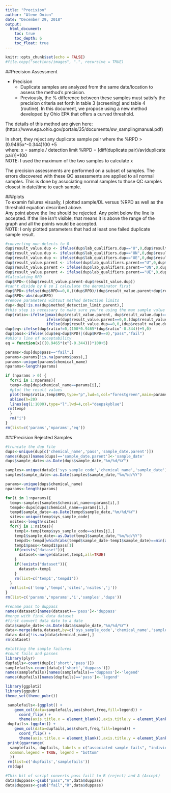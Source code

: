 ```yaml
---
title: "Precision"
author: "Alene Onion"
date: "December 29, 2018"
output:
  html_document:
    toc: true
    toc_depth: 6
    toc_float: true
---
```


```r
knitr::opts_chunk$set(echo = FALSE)
#file.copy("sections/images", ".", recursive = TRUE)
```

##Precision Assessment  

* Precision   
    + Duplicate samples are analyzed from the same date/location to assess the method's precision.    
    + Previously, the % difference between these samples must satisfy the precision criteria set forth in table 3 (screening) and table 4 (routine). In this document, we propose using a new method developed by Ohio EPA that offers a curved threshold.    

The details of this method are given here: (https://www.epa.ohio.gov/portals/35/documents/sw_samplingmanual.pdf)

In short, they reject any duplicate sample pair where the %RPD > (0.9465x^-0.344)100 +5  
where:
x = sample / detection limit
%RPD = [diff(duplicate pair)/av(duplicate pair)]*100  
NOTE: I used the maximum of the two samples to calculate x  

The precision assessments are performed on a subset of samples. The errors discovered with these QC assessments are applied to all normal samples. This is done by associating normal samples to those QC samples closest in date/time to each sample. 


###plots  
To examin failures visually, I plotted sample/DL versus %RPD as well as the threshold equation described above.  
Any point above the line should be rejected. Any point below the line is accepted. If the line isn't visible, that means it is above the range of the graph and all the points would be accepted.  
NOTE: I only plotted parameters that had at least one failed duplicate sample result.  
```r
#converting non-detects to 0
dup$result_value.dup <- ifelse(dup$lab_qualifiers.dup=="U",0,dup$result_value.dup)
dup$result_value.dup <- ifelse(dup$lab_qualifiers.dup=="UN",0,dup$result_value.dup)
dup$result_value.dup <- ifelse(dup$lab_qualifiers.dup=="UE",0,dup$result_value.dup)
dup$result_value.parent <- ifelse(dup$lab_qualifiers.parent=="U",0,dup$result_value.parent)
dup$result_value.parent <- ifelse(dup$lab_qualifiers.parent=="UN",0,dup$result_value.parent)
dup$result_value.parent <- ifelse(dup$lab_qualifiers.parent=="UE",0,dup$result_value.parent)
#Calculating RPD
dup$RPD<-((dup$result_value.parent-dup$result_value.dup))
#can't divide by 0 so I calculate the denominator first 
dup$RPD<-ifelse(dup$RPD==0,0,((dup$RPD)/(dup$result_value.parent+dup$result_value.dup/2))*100)
dup$RPD<-abs(dup$RPD)
#remove parameters wihtout method detection limits
dup<-dup[!is.na(dup$method_detection_limit.parent),]
#this step is necessary to make sure you're using the max sample value
dup$ratio<-ifelse(pmax(dup$result_value.parent, dup$result_value.dup)==dup$result_value.parent,
                  ifelse(dup$result_value.parent==0,0,(dup$result_value.parent/dup$method_detection_limit.parent)),
                  ifelse(dup$result_value.dup==0,0,(dup$result_value.dup/dup$method_detection_limit.dup)))
dup$eq<-ifelse(dup$ratio!=0,(100*0.9465*(dup$ratio^-0.344))+5,0)
dup$pass<-ifelse((dup$eq>dup$RPD)|(dup$RPD==0),"pass","fail")
#ohio's line of acceptability
eq = function(x){(0.9465*(x^(-0.344)))*100+5}

params<-dup[dup$pass=="fail",]
params<-params[!is.na(params$pass),]
params<-unique(params$chemical_name)
nparams<-length(params)

if (nparams > 0) {
  for(i in 1:nparams){
  temp<-dup[dup$chemical_name==params[i],]
  #plot the result values
  plot(temp$ratio,temp$RPD,type="p",lwd=4,col="forestgreen",main=params[i],xlab="sample/DL ratio",ylab="RPD")
  abline(h=20)
  lines(eq(1:1000),type="l",lwd=4,col="deepskyblue")
 rm(temp) 
  }
  rm("i")
}
rm(list=c('params','nparams','eq'))
```

###Precision Rejected Samples  
```r
#truncate the dup file
dups<-unique(dup[c('chemical_name','pass','sample_date.parent')])
names(dups)[names(dups)=='sample_date.parent']<-'sample_date'
dups$sample_date<-as.Date(dups$sample_date,"%m/%d/%Y")

samples<-unique(data[c('sys_sample_code','chemical_name','sample_date')])
samples$sample_date<-as.Date(samples$sample_date,"%m/%d/%Y")

params<-unique(dups$chemical_name)
nparams<-length(params)

for(i in 1:nparams){
  temp<-samples[samples$chemical_name==params[i],]
  tempd<-dups[dups$chemical_name==params[i],]
  tempd$sample_date<-as.Date(tempd$sample_date,"%m/%d/%Y")
  sites<-unique(temp$sys_sample_code)
  nsites<-length(sites)
  for(j in 1:nsites){
    temp1<-temp[temp$sys_sample_code==sites[j],]
    temp1$sample_date<-as.Date(temp1$sample_date,"%m/%d/%Y")
    tempd1<-tempd[which(abs(tempd$sample_date-temp1$sample_date)==min(abs(tempd$sample_date-temp1$sample_date))),]
    temp1$pass<-tempd1$pass[1]
    if(exists("dataset")){
      dataset<-merge(dataset,temp1,all=TRUE)
    }
    if(!exists("dataset")){
      dataset<-temp1
    }
    rm(list=c('temp1','tempd1'))
  }
  rm(list=c('temp','tempd','sites','nsites','j'))
}
rm(list=c('params','nparams','i','samples','dups'))

#rename pass to duppass
names(dataset)[names(dataset)=='pass']<-'duppass'
#merge with final data dataset
#first convert data date to a date
data$sample_date<-as.Date(data$sample_date,"%m/%d/%Y")
data<-merge(data,dataset,by=c('sys_sample_code','chemical_name','sample_date'),all=TRUE)
data<-data[!is.na(data$chemical_name),]
rm(dataset)
```

```r
#plotting the sample failures
#count fails and passes
library(plyr)
dupfails<-count(dup[c('short','pass')])
samplefails<-count(data[c('short','duppass')])
names(samplefails)[names(samplefails)=='duppass']<-'legend'
names(dupfails)[names(dupfails)=='pass']<-'legend'

library(ggplot2)
library(ggpubr)
theme_set(theme_pubr())

 samplefails<-(ggplot() +
    geom_col(data=samplefails,aes(short,freq,fill=legend)) +
      coord_flip() +
      theme(axis.title.x = element_blank(),axis.title.y = element_blank()))
 dupfails<-(ggplot() +
    geom_col(data=dupfails,aes(short,freq,fill=legend)) +
      coord_flip() +
      theme(axis.title.x = element_blank(),axis.title.y = element_blank()))
 print(ggarrange(
  samplefails, dupfails, labels = c("associated sample fails", "individual dup fails"),
  common.legend = TRUE, legend = "bottom"
  ))
 rm(list=c('dupfails','samplefails'))
 rm(dup)
```

```r
#This bit of script converts pass faill to R (reject) and A (Accept)
data$duppass<-gsub("pass","A",data$duppass)
data$duppass<-gsub("fail","R",data$duppass)

```


